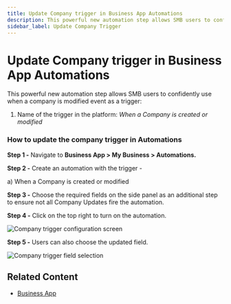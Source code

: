 ```yaml
---
title: Update Company trigger in Business App Automations
description: This powerful new automation step allows SMB users to confidently use when a company is modified event as a trigger.
sidebar_label: Update Company Trigger
---
```


# Update Company trigger in Business App Automations

This powerful new automation step allows SMB users to confidently use when a company is modified event as a trigger:

1. Name of the trigger in the platform: *When a Company is created or modified*

### How to update the company trigger in Automations

**Step 1 -** Navigate to **Business App > My Business > Automations.**

**Step 2 -** Create an automation with the trigger -

a) When a Company is created or modified

**Step 3 -** Choose the required fields on the side panel as an additional step to ensure not all Company Updates fire the automation.

**Step 4 -** Click on the top right to turn on the automation.

![Company trigger configuration screen](./img/business-app/automations/update-company-trigger-1.png)

**Step 5 -** Users can also choose the updated field.

![Company trigger field selection](./img/business-app/automations/update-company-trigger-2.png)

## Related Content

- [Business App](/business-app)